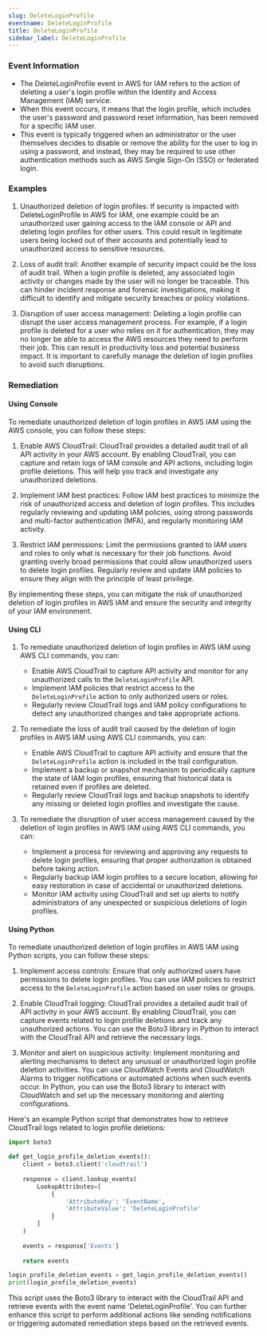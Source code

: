 ```yaml
--- 
slug: DeleteLoginProfile
eventname: DeleteLoginProfile
title: DeleteLoginProfile
sidebar_label: DeleteLoginProfile
---
```

                       
### Event Information

- The DeleteLoginProfile event in AWS for IAM refers to the action of deleting a user's login profile within the Identity and Access Management (IAM) service.
- When this event occurs, it means that the login profile, which includes the user's password and password reset information, has been removed for a specific IAM user.
- This event is typically triggered when an administrator or the user themselves decides to disable or remove the ability for the user to log in using a password, and instead, they may be required to use other authentication methods such as AWS Single Sign-On (SSO) or federated login.


### Examples

1. Unauthorized deletion of login profiles: If security is impacted with DeleteLoginProfile in AWS for IAM, one example could be an unauthorized user gaining access to the IAM console or API and deleting login profiles for other users. This could result in legitimate users being locked out of their accounts and potentially lead to unauthorized access to sensitive resources.

2. Loss of audit trail: Another example of security impact could be the loss of audit trail. When a login profile is deleted, any associated login activity or changes made by the user will no longer be traceable. This can hinder incident response and forensic investigations, making it difficult to identify and mitigate security breaches or policy violations.

3. Disruption of user access management: Deleting a login profile can disrupt the user access management process. For example, if a login profile is deleted for a user who relies on it for authentication, they may no longer be able to access the AWS resources they need to perform their job. This can result in productivity loss and potential business impact. It is important to carefully manage the deletion of login profiles to avoid such disruptions.

### Remediation

#### Using Console

To remediate unauthorized deletion of login profiles in AWS IAM using the AWS console, you can follow these steps:

1. Enable AWS CloudTrail: CloudTrail provides a detailed audit trail of all API activity in your AWS account. By enabling CloudTrail, you can capture and retain logs of IAM console and API actions, including login profile deletions. This will help you track and investigate any unauthorized deletions.

2. Implement IAM best practices: Follow IAM best practices to minimize the risk of unauthorized access and deletion of login profiles. This includes regularly reviewing and updating IAM policies, using strong passwords and multi-factor authentication (MFA), and regularly monitoring IAM activity.

3. Restrict IAM permissions: Limit the permissions granted to IAM users and roles to only what is necessary for their job functions. Avoid granting overly broad permissions that could allow unauthorized users to delete login profiles. Regularly review and update IAM policies to ensure they align with the principle of least privilege.

By implementing these steps, you can mitigate the risk of unauthorized deletion of login profiles in AWS IAM and ensure the security and integrity of your IAM environment.

#### Using CLI

1. To remediate unauthorized deletion of login profiles in AWS IAM using AWS CLI commands, you can:
   - Enable AWS CloudTrail to capture API activity and monitor for any unauthorized calls to the `DeleteLoginProfile` API.
   - Implement IAM policies that restrict access to the `DeleteLoginProfile` action to only authorized users or roles.
   - Regularly review CloudTrail logs and IAM policy configurations to detect any unauthorized changes and take appropriate actions.

2. To remediate the loss of audit trail caused by the deletion of login profiles in AWS IAM using AWS CLI commands, you can:
   - Enable AWS CloudTrail to capture API activity and ensure that the `DeleteLoginProfile` action is included in the trail configuration.
   - Implement a backup or snapshot mechanism to periodically capture the state of IAM login profiles, ensuring that historical data is retained even if profiles are deleted.
   - Regularly review CloudTrail logs and backup snapshots to identify any missing or deleted login profiles and investigate the cause.

3. To remediate the disruption of user access management caused by the deletion of login profiles in AWS IAM using AWS CLI commands, you can:
   - Implement a process for reviewing and approving any requests to delete login profiles, ensuring that proper authorization is obtained before taking action.
   - Regularly backup IAM login profiles to a secure location, allowing for easy restoration in case of accidental or unauthorized deletions.
   - Monitor IAM activity using CloudTrail and set up alerts to notify administrators of any unexpected or suspicious deletions of login profiles.

#### Using Python

To remediate unauthorized deletion of login profiles in AWS IAM using Python scripts, you can follow these steps:

1. Implement access controls: Ensure that only authorized users have permissions to delete login profiles. You can use IAM policies to restrict access to the `DeleteLoginProfile` action based on user roles or groups.

2. Enable CloudTrail logging: CloudTrail provides a detailed audit trail of API activity in your AWS account. By enabling CloudTrail, you can capture events related to login profile deletions and track any unauthorized actions. You can use the Boto3 library in Python to interact with the CloudTrail API and retrieve the necessary logs.

3. Monitor and alert on suspicious activity: Implement monitoring and alerting mechanisms to detect any unusual or unauthorized login profile deletion activities. You can use CloudWatch Events and CloudWatch Alarms to trigger notifications or automated actions when such events occur. In Python, you can use the Boto3 library to interact with CloudWatch and set up the necessary monitoring and alerting configurations.

Here's an example Python script that demonstrates how to retrieve CloudTrail logs related to login profile deletions:

```python
import boto3

def get_login_profile_deletion_events():
    client = boto3.client('cloudtrail')
    
    response = client.lookup_events(
        LookupAttributes=[
            {
                'AttributeKey': 'EventName',
                'AttributeValue': 'DeleteLoginProfile'
            }
        ]
    )
    
    events = response['Events']
    
    return events

login_profile_deletion_events = get_login_profile_deletion_events()
print(login_profile_deletion_events)
```

This script uses the Boto3 library to interact with the CloudTrail API and retrieve events with the event name 'DeleteLoginProfile'. You can further enhance this script to perform additional actions like sending notifications or triggering automated remediation steps based on the retrieved events.


 